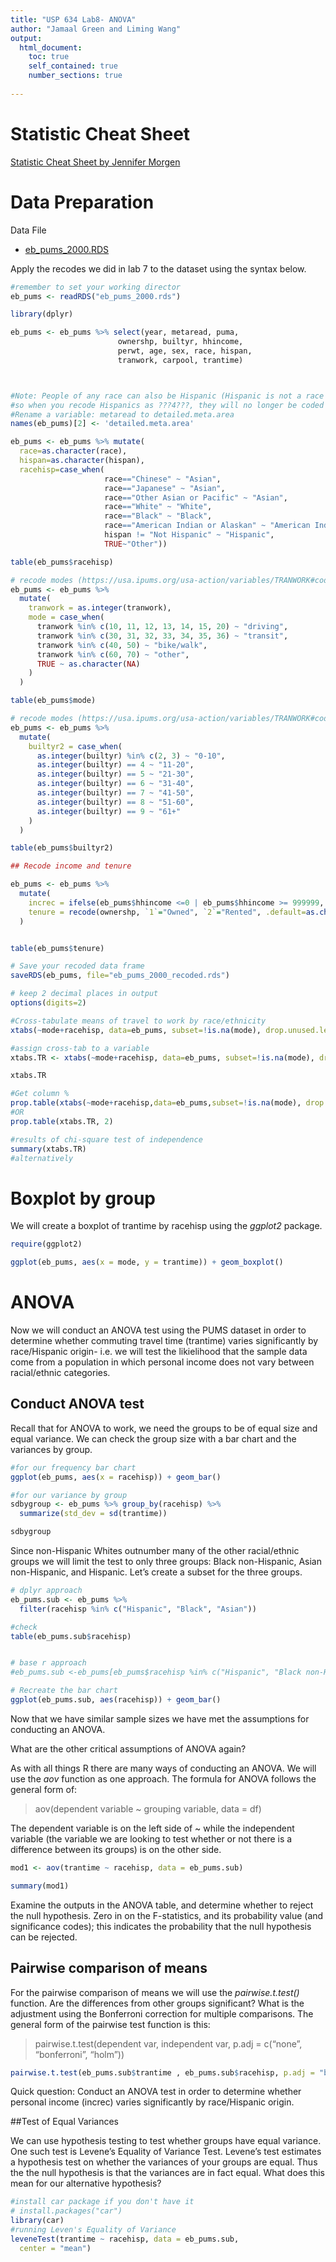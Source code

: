 ```yaml
---
title: "USP 634 Lab8- ANOVA"
author: "Jamaal Green and Liming Wang"
output:
  html_document:
    toc: true
    self_contained: true
    number_sections: true
    
---
```


# Statistic Cheat Sheet

[Statistic Cheat Sheet by Jennifer Morgen](http://people.stfx.ca/jmorgen/290/CheatSheets/STATS%20CHEAT%20SHEET%20390.doc)

# Data Preparation

Data File

- [eb_pums_2000.RDS](eb_pums_2000.rds)

Apply the recodes we did in lab 7 to the dataset using the syntax below. 

```r
#remember to set your working director
eb_pums <- readRDS("eb_pums_2000.rds")

```

```r
library(dplyr)

eb_pums <- eb_pums %>% select(year, metaread, puma, 
                        ownershp, builtyr, hhincome, 
                        perwt, age, sex, race, hispan, 
                        tranwork, carpool, trantime)



#Note: People of any race can also be Hispanic (Hispanic is not a race category), 
#so when you recode Hispanics as ???4???, they will no longer be coded in the ???White,??? ???Black,??? or ???Asian??? categories. 
#Rename a variable: metaread to detailed.meta.area
names(eb_pums)[2] <- 'detailed.meta.area'

eb_pums <- eb_pums %>% mutate(
  race=as.character(race), 
  hispan=as.character(hispan),
  racehisp=case_when(
                     race=="Chinese" ~ "Asian", 
                     race=="Japanese" ~ "Asian", 
                     race=="Other Asian or Pacific" ~ "Asian",
                     race=="White" ~ "White", 
                     race=="Black" ~ "Black", 
                     race=="American Indian or Alaskan" ~ "American Indian or Alaskan", 
                     hispan != "Not Hispanic" ~ "Hispanic",
                     TRUE~"Other"))

table(eb_pums$racehisp)

# recode modes (https://usa.ipums.org/usa-action/variables/TRANWORK#codes_section)
eb_pums <- eb_pums %>%
  mutate(
    tranwork = as.integer(tranwork),
    mode = case_when(
      tranwork %in% c(10, 11, 12, 13, 14, 15, 20) ~ "driving",
      tranwork %in% c(30, 31, 32, 33, 34, 35, 36) ~ "transit",
      tranwork %in% c(40, 50) ~ "bike/walk",
      tranwork %in% c(60, 70) ~ "other",
      TRUE ~ as.character(NA)
    )
  )

table(eb_pums$mode)

# recode modes (https://usa.ipums.org/usa-action/variables/TRANWORK#codes_section)
eb_pums <- eb_pums %>%
  mutate(
    builtyr2 = case_when(
      as.integer(builtyr) %in% c(2, 3) ~ "0-10",
      as.integer(builtyr) == 4 ~ "11-20",
      as.integer(builtyr) == 5 ~ "21-30",
      as.integer(builtyr) == 6 ~ "31-40",
      as.integer(builtyr) == 7 ~ "41-50",
      as.integer(builtyr) == 8 ~ "51-60",
      as.integer(builtyr) == 9 ~ "61+"
    )
  )

table(eb_pums$builtyr2)

## Recode income and tenure

eb_pums <- eb_pums %>%
  mutate(
    increc = ifelse(eb_pums$hhincome <=0 | eb_pums$hhincome >= 999999, NA, hhincome),
    tenure = recode(ownershp, `1`="Owned", `2`="Rented", .default=as.character(NA))
  )


table(eb_pums$tenure)

# Save your recoded data frame 
saveRDS(eb_pums, file="eb_pums_2000_recoded.rds")
```

```r
# keep 2 decimal places in output
options(digits=2)

#Cross-tabulate means of travel to work by race/ethnicity
xtabs(~mode+racehisp, data=eb_pums, subset=!is.na(mode), drop.unused.levels=T)

#assign cross-tab to a variable
xtabs.TR <- xtabs(~mode+racehisp, data=eb_pums, subset=!is.na(mode), drop.unused.levels=T)

xtabs.TR

#Get column %
prop.table(xtabs(~mode+racehisp,data=eb_pums,subset=!is.na(mode), drop.unused.levels=T), 2)
#OR 
prop.table(xtabs.TR, 2)

#results of chi-square test of independence
summary(xtabs.TR)
#alternatively
```


# Boxplot by group

We will create a boxplot of trantime by racehisp using the *ggplot2* package.

```r
require(ggplot2)

ggplot(eb_pums, aes(x = mode, y = trantime)) + geom_boxplot()
```

# ANOVA

Now we will conduct an ANOVA test using the PUMS dataset in order to determine whether commuting travel time (trantime) varies significantly by race/Hispanic origin- i.e. we will test the likielihood that the sample data come from a population in which personal income does not vary between racial/ethnic categories. 

## Conduct ANOVA test

Recall that for ANOVA to work, we need the groups to be of equal size and equal variance. We can check the group size with a bar chart and the variances by group.

```r
#for our frequency bar chart
ggplot(eb_pums, aes(x = racehisp)) + geom_bar()
```

```r
#for our variance by group
sdbygroup <- eb_pums %>% group_by(racehisp) %>%
  summarize(std_dev = sd(trantime))

sdbygroup
```

Since non-Hispanic Whites outnumber many of the other racial/ethnic groups we will limit the test to only three groups: Black non-Hispanic, Asian non-Hispanic, and Hispanic. Let's create a subset for the three groups.

```r
# dplyr approach
eb_pums.sub <- eb_pums %>% 
  filter(racehisp %in% c("Hispanic", "Black", "Asian"))

#check
table(eb_pums.sub$racehisp)


# base r approach
#eb_pums.sub <-eb_pums[eb_pums$racehisp %in% c("Hispanic", "Black non-Hisp", "Asian non-Hisp"),]

# Recreate the bar chart
ggplot(eb_pums.sub, aes(racehisp)) + geom_bar()
```

Now that we have similar sample sizes we have met the assumptions for conducting an ANOVA.

What are the other critical assumptions of ANOVA again?

As with all things R there are many ways of conducting an ANOVA. We will use the *aov* function as one approach. The formula for ANOVA follows the general form of:

> aov(dependent variable ~ grouping variable, data = df)

The dependent variable is on the left side of ~ while the independent variable (the variable we are looking to test whether or not there is a difference between its groups) is on the other side. 

```r

mod1 <- aov(trantime ~ racehisp, data = eb_pums.sub)

summary(mod1)
```

Examine the outputs in the ANOVA table, and determine whether to reject the null hypothesis. Zero in on the F-statistics, and its probability value (and significance codes); this indicates the probability that the null hypothesis can be rejected.

## Pairwise comparison of means

For the pairwise comparison of means we will use the *pairwise.t.test()* function. Are the differences from other groups significant? What is the adjustment using the Bonferroni correction for multiple comparisons. The general form of the pairwise test function is this:

> pairwise.t.test(dependent var, independent var, p.adj = c("none", "bonferroni", "holm"))

```r
pairwise.t.test(eb_pums.sub$trantime , eb_pums.sub$racehisp, p.adj = "bonferroni")
```

Quick question: Conduct an ANOVA test in order to determine whether personal income (increc) varies significantly by race/Hispanic origin. 

##Test of Equal Variances

We can use hypothesis testing to test whether groups have equal variance. One such test is Levene's Equality of Variance Test. Levene's test estimates a hypothesis test on whether the variances of your groups are equal. Thus the the null hypothesis is that the variances are in fact equal. What does this mean for our alternative hypothesis?

```r
#install car package if you don't have it
# install.packages("car")
library(car)
#running Leven's Equality of Variance
leveneTest(trantime ~ racehisp, data = eb_pums.sub,
  center = "mean")
```